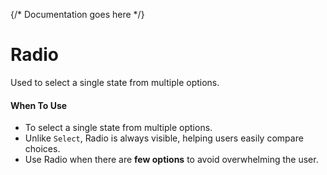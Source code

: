

<Meta of={RadioStories} />

{/* Documentation goes here */}

# Radio

Used to select a single state from multiple options.

#### **When To Use**
- To select a single state from multiple options.  
- Unlike `Select`, Radio is always visible, helping users easily compare choices.  
- Use Radio when there are **few options** to avoid overwhelming the user. 

<Canvas meta={RadioStories.default} />
